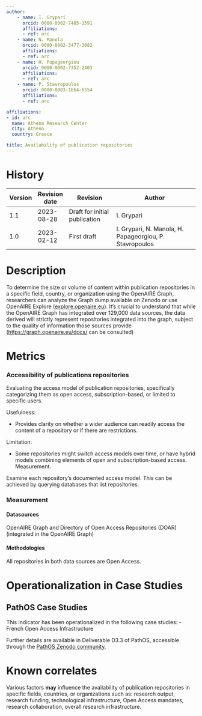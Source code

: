 ```yaml
---
author:
    - name: I. Grypari
      orcid: 0000-0002-7485-1591
      affiliations:
      - ref: arc
    - name: N. Manola
      orcid: 0000-0002-3477-3082
      affiliations:
      - ref: arc
    - name: H. Papageorgiou
      orcid: 0000-0002-7352-2403
      affiliations:
      - ref: arc
    - name: P. Stavropoulos
      orcid: 0000-0003-1664-6554
      affiliations:
      - ref: arc

affiliations:
- id: arc
  name: Athena Research Center
  city: Athena
  country: Greece

title: Availability of publication repositories
---
```



::: {}

# History

| Version | Revision date | Revision                      | Author                                                  |
|---------|---------------|-------------------------------|---------------------------------------------------------|
| 1.1     | 2023-08-28    | Draft for initial publication | I. Grypari                                              |
| 1.0     | 2023-02-12    | First draft                   | I. Grypari, N. Manola, H. Papageorgiou, P. Stavropoulos |

:::

# Description

To determine the size or volume of content within publication repositories in a specific field, country, or organization using the OpenAIRE Graph, researchers can analyze the Graph dump available on Zenodo or use OpenAIRE Explore ([explore.openaire.eu](https://explore.openaire.eu/)). It's crucial to understand that while the OpenAIRE Graph has integrated over 129,000 data sources, the data derived will strictly represent repositories integrated into the graph, subject to the quality of information those sources provide (<https://graph.openaire.eu/docs/> can be consulted)

# Metrics

### Accessibility of publications repositories

Evaluating the access model of publication repositories, specifically categorizing them as open access, subscription-based, or limited to specific users.

Usefulness:

-   Provides clarity on whether a wider audience can readily access the content of a repository or if there are restrictions.

Limitation:

- Some repositories might switch access models over time, or have hybrid models combining elements of open and subscription-based access. Measurement.

Examine each repository's documented access model. This can be achieved by querying databases that list repositories.

### Measurement

#### Datasources

OpenAIRE Graph and Directory of Open Access Repositories (DOAR) (integrated in the OpenAIRE Graph)

#### Methodologies

All repositories in both data sources are Open Access.

# Operationalization in Case Studies

## PathOS Case Studies

This indicator has been operationalized in the following case studies:
- French Open Access Infrastructure

Further details are available in Deliverable D3.3 of PathOS, accessible through the [PathOS Zenodo community](https://zenodo.org/communities/pathos/records?q=&l=list&p=1&s=10&sort=newest).

# Known correlates

Various factors **may** influence the availability of publication repositories in specific fields, countries, or organizations such as: research output, research funding, technological infrastructure, Open Access mandates, research collaboration, overall research infrastructure.

